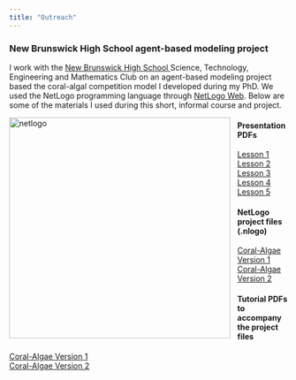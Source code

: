 ```yaml
---
title: "Outreach"
---
```


### New Brunswick High School agent-based modeling project  
I work with the <a href="http://hs.nbpschools.net/"> New Brunswick High School </a> Science, Technology, Engineering and Mathematics Club </a> on an agent-based modeling project based the coral-algal competition model I developed during my PhD. We used the NetLogo programming language through <a href="https://netlogoweb.org"> NetLogo Web</a>. Below are some of the materials I used during this short, informal course and project. <br>

<img src="netlogo.jpg" alt="netlogo" style="height: 400px; padding-right: 10px;" align="left">

#### Presentation PDFs
<a href="./NBHS/Lesson1.pdf"> Lesson 1 </a> <br>
<a href="./NBHS/Lesson2.pdf"> Lesson 2 </a> <br>
<a href="./NBHS/Lesson3.pdf"> Lesson 3 </a> <br>
<a href="./NBHS/Lesson4.pdf"> Lesson 4 </a> <br>
<a href="./NBHS/Lesson5.pdf"> Lesson 5 </a> <br>

#### NetLogo project files (.nlogo)
<a href="./NBHS/coral_algaeV1.nlogo" download> Coral-Algae Version 1 </a> <br>
<a href="./NBHS/coral_algaeV2.nlogo" download> Coral-Algae Version 2 </a> <br>

#### Tutorial PDFs to accompany the project files
<a href="./NBHS/coral_algaeV1.pdf"> Coral-Algae Version 1 </a> <br>
<a href="./NBHS/coral_algaeV2.pdf"> Coral-Algae Version 2 </a> <br>